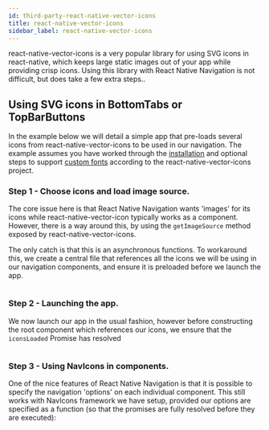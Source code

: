```yaml
---
id: third-party-react-native-vector-icons
title: react-native-vector-icons
sidebar_label: react-native-vector-icons
---
```


react-native-vector-icons is a very popular library for using SVG icons in react-native, which keeps large static images
out of your app while providing crisp icons. Using this library with React Native Navigation is not difficult, but does take
a few extra steps..

## Using SVG icons in BottomTabs or TopBarButtons

In the example below we will detail a simple app that pre-loads several icons from react-native-vector-icons to be used in our navigation. The example assumes
you have worked through the [installation](https://github.com/oblador/react-native-vector-icons#installation) and optional steps to support [custom fonts](https://github.com/oblador/react-native-vector-icons#custom-fonts)
according to the react-native-vector-icons project.

### Step 1 - Choose icons and load image source.

The core issue here is that React Native Navigation wants 'images' for its icons while react-native-vector-icon typically works as a component. However,
there is a way around this, by using the `getImageSource` method exposed by react-native-vector-icons.

The only catch is that this is an asynchronous functions. To workaround this, we create a central file that references all the icons we will be using in our navigation
components, and ensure it is preloaded before we launch the app.

```tsx file=./third-party-react-native-vector-icons/NavIcons.tsx
```

### Step 2 - Launching the app.

We now launch our app in the usual fashion, however before constructing the root component which references our icons, we ensure that the `iconsLoaded` Promise has resolved

```tsx file=./third-party-react-native-vector-icons/index.ts
```

### Step 3 - Using NavIcons in components.

One of the nice features of React Native Navigation is that it is possible to specify the navigation 'options' on each individual component. This still works with NavIcons
framework we have setup, provided our options are specified as a function (so that the promises are fully resolved before they are executed):


```tsx file=./third-party-react-native-vector-icons/ExampleComponent.tsx
```
